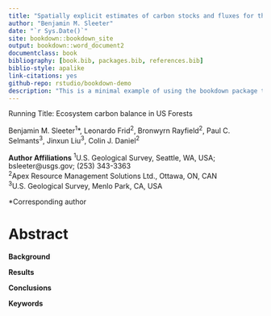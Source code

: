 ```yaml
--- 
title: "Spatially explicit estimates of carbon stocks and fluxes for the United States: a new approach linking the LUCAS and CBM-CFS3 models"
author: "Benjamin M. Sleeter"
date: "`r Sys.Date()`"
site: bookdown::bookdown_site
output: bookdown::word_document2
documentclass: book
bibliography: [book.bib, packages.bib, references.bib]
biblio-style: apalike
link-citations: yes
github-repo: rstudio/bookdown-demo
description: "This is a minimal example of using the bookdown package to write a book. The output format for this example is bookdown::gitbook."
---
```


Running Title: Ecosystem carbon balance in US Forests

Benjamin M. Sleeter^1^*, Leonardo Frid^2^, Bronwyrn Rayfield^2^, Paul C. Selmants^3^, Jinxun Liu^3^, Colin J. Daniel^2^

**Author Affiliations** 
^1^U.S. Geological Survey, Seattle, WA, USA; bsleeter@usgs.gov; (253) 343-3363   
^2^Apex Resource Management Solutions Ltd., Ottawa, ON, CAN  
^3^U.S. Geological Survey, Menlo Park, CA, USA

*Corresponding author

# Abstract

**Background**

**Results**

**Conclusions**

**Keywords**


